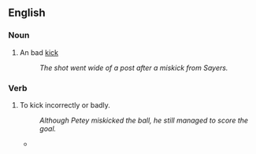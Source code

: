 ==English==

===Noun===
{{en-noun}}

# {{context|sports|lang=en}} An bad [[kick]]
#: ''The shot went wide of a post after a miskick from Sayers.''

===Verb===
{{en-verb}}

# {{context|transitive|lang=en}} To kick incorrectly or badly.
#: ''Although Petey miskicked the ball, he still managed to score the goal.''
#*{{quote-news
|year=2011
|date=October 15
|author=Owen Phillips
|title=Stoke   2 - 0   Fulham
|work=BBC Sport
|url=http://news.bbc.co.uk/sport2/hi/football/eng_prem/15226162.stm
|page=
|passage=Crouch had earlier hopelessly '''miskicked''' an excellent volleyed chance from eight yards out after a delightful Pennant cross.}}
